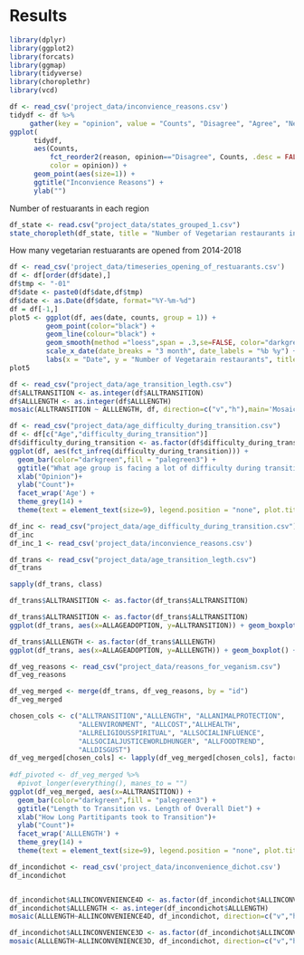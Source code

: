 # Results
```r
library(dplyr)
library(ggplot2)
library(forcats)
library(ggmap)
library(tidyverse)
library(choroplethr)
library(vcd)
```

```r
df <- read_csv('project_data/inconvience_reasons.csv')
tidydf <- df %>%
     gather(key = "opinion", value = "Counts", "Disagree", "Agree", "Neither agree nor disagree")
ggplot(
      tidydf,
      aes(Counts, 
          fct_reorder2(reason, opinion=="Disagree", Counts, .desc = FALSE),
          color = opinion)) +
      geom_point(aes(size=1)) + 
      ggtitle("Inconvience Reasons") + 
      ylab("") 
```

Number of restuarants in each region
```r
df_state <- read.csv("project_data/states_grouped_1.csv")
state_choropleth(df_state, title = "Number of Vegetarian restaurants in every state", legend="Counts") + scale_fill_brewer(palette=2)
```


How many vegetarian restuarants are opened from 2014-2018

```r
df <- read_csv('project_data/timeseries_opening_of_restuarants.csv')
df <- df[order(df$date),]
df$tmp <- "-01"
df$date <- paste0(df$date,df$tmp)
df$date <- as.Date(df$date, format="%Y-%m-%d")
df = df[-1,]
plot5 <- ggplot(df, aes(date, counts, group = 1)) +
         geom_point(color="black") + 
         geom_line(colour="black") +
         geom_smooth(method ="loess",span = .3,se=FALSE, color="darkgreen") +
         scale_x_date(date_breaks = "3 month", date_labels = "%b %y") +
         labs(x = "Date", y = "Number of Vegetarain restaurants", title = "Number of Vegetarian restaurants opened over time")
plot5
```

```r
df <- read_csv("project_data/age_transition_legth.csv")
df$ALLTRANSITION <- as.integer(df$ALLTRANSITION)
df$ALLLENGTH <- as.integer(df$ALLLENGTH)
mosaic(ALLTRANSITION ~ ALLLENGTH, df, direction=c("v","h"),main='Mosaic plot for Length and Transition')
```


```r
df <- read_csv("project_data/age_difficulty_during_transition.csv")
df <- df[c("Age","difficulty_during_transition")]
df$difficulty_during_transition <- as.factor(df$difficulty_during_transition)
ggplot(df, aes(fct_infreq(difficulty_during_transition))) +
  geom_bar(color="darkgreen",fill = "palegreen3") + 
  ggtitle("What age group is facing a lot of difficulty during transition") +
  xlab("Opinion")+
  ylab("Count")+
  facet_wrap('Age') +
  theme_grey(14) + 
  theme(text = element_text(size=9), legend.position = "none", plot.title = element_text(hjust = 0.5))
```

```r
df_inc <- read_csv("project_data/age_difficulty_during_transition.csv")
df_inc
df_inc_1 <- read_csv('project_data/inconvience_reasons.csv')
```

```r
df_trans <- read_csv("project_data/age_transition_legth.csv")
df_trans
```

```r
sapply(df_trans, class)
```


```r
df_trans$ALLTRANSITION <- as.factor(df_trans$ALLTRANSITION)
```
```r
df_trans$ALLTRANSITION <- as.factor(df_trans$ALLTRANSITION)
ggplot(df_trans, aes(x=ALLAGEADOPTION, y=ALLTRANSITION)) + geom_boxplot() + theme_grey(16) + ggtitle(" Summary of loan amounts for each level of loan purpose") + xlab("Age")  + ylab("How Long before Fully Transitioned After Deciding") + theme(text = element_text(size=9), legend.position = "none")
```

```r
df_trans$ALLLENGTH <- as.factor(df_trans$ALLLENGTH)
ggplot(df_trans, aes(x=ALLAGEADOPTION, y=ALLLENGTH)) + geom_boxplot() + theme_grey(16) + ggtitle(" Summary of loan amounts for each level of loan purpose") + xlab("Age")  + ylab("Length of Diet") + theme(text = element_text(size=9), legend.position = "none")
```

```r
df_veg_reasons <- read_csv("project_data/reasons_for_veganism.csv")
df_veg_reasons
```

```r
df_veg_merged <- merge(df_trans, df_veg_reasons, by = "id")
df_veg_merged
```

```r
chosen_cols <- c("ALLTRANSITION","ALLLENGTH", "ALLANIMALPROTECTION",
                 "ALLENVIRONMENT", "ALLCOST","ALLHEALTH",
                 "ALLRELIGIOUSSPIRITUAL", "ALLSOCIALINFLUENCE",
                 "ALLSOCIALJUSTICEWORLDHUNGER", "ALLFOODTREND",
                 "ALLDISGUST")
df_veg_merged[chosen_cols] <- lapply(df_veg_merged[chosen_cols], factor)
                 
#df_pivoted <- df_veg_merged %>%
  #pivot_longer(everything(), manes_to = "")
ggplot(df_veg_merged, aes(x=ALLTRANSITION)) +
  geom_bar(color="darkgreen",fill = "palegreen3") + 
  ggtitle("Length to Transition vs. Length of Overall Diet") +
  xlab("How Long Partitipants took to Transition")+
  ylab("Count")+
  facet_wrap('ALLLENGTH') +
  theme_grey(14) + 
  theme(text = element_text(size=9), legend.position = "none", plot.title = element_text(hjust = 0.5))
```


```r
df_incondichot <- read_csv('project_data/inconvenience_dichot.csv')
df_incondichot


df_incondichot$ALLINCONVENIENCE4D <- as.factor(df_incondichot$ALLINCONVENIENCE4D)
df_incondichot$ALLLENGTH <- as.integer(df_incondichot$ALLLENGTH)
mosaic(ALLLENGTH~ALLINCONVENIENCE4D, df_incondichot, direction=c("v","h"),main='Length of Diet & Difficulty Accessing Health Foods')
```

```r
df_incondichot$ALLINCONVENIENCE3D <- as.factor(df_incondichot$ALLINCONVENIENCE3D)
mosaic(ALLLENGTH~ALLINCONVENIENCE3D, df_incondichot, direction=c("v","h"),main='Length of Diet & Trouble Finding Restaurants')
```